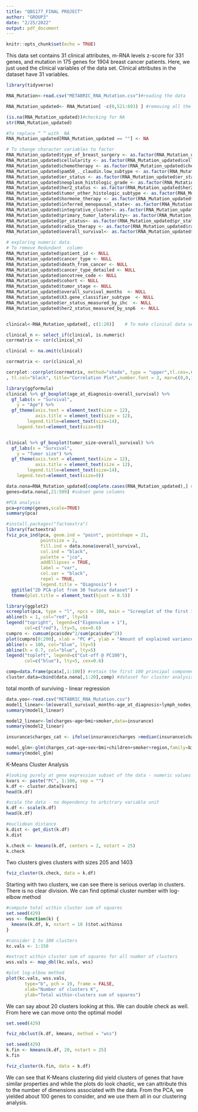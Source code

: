 ---
title: "QBS177_FINAL PROJECT"
author: "GROUP3"
date: "2/25/2022"
output: pdf_document
---

```{r setup, include=FALSE}
knitr::opts_chunk$set(echo = TRUE)
```
This data set contains 31 clinical attributes, m-RNA levels z-score for 331 genes, and mutation in 175 genes for 1904 breast cancer patients. Here, we just used the clinical variables of the data set. Clinical attributes in the dataset have 31 variables. 
```{r}
library(tidyverse)
```


```{r}
RNA_Mutation<-read.csv("METABRIC_RNA_Mutation.csv")#reading the data
```

```{r}
RNA_Mutation_updated<- RNA_Mutation[ -c(0,521:693) ] #removing all the mutation columns for better analysis purposes
```

```{r}
(is.na(RNA_Mutation_updated))#checking for NA
str(RNA_Mutation_updated)
```


```{r}
#To replace “ ” with  NA
RNA_Mutation_updated[RNA_Mutation_updated == ""] <- NA  
```

```{r}
# To change character variables to factor 
RNA_Mutation_updated$type_of_breast_surgery <- as.factor(RNA_Mutation_updated$type_of_breast_surgery)
RNA_Mutation_updated$cellularity <- as.factor(RNA_Mutation_updated$cellularity); 
RNA_Mutation_updated$chemotherapy <- as.factor(RNA_Mutation_updated$chemotherapy)
RNA_Mutation_updated$pam50_._claudin.low_subtype <- as.factor(RNA_Mutation_updated$pam50_._claudin.low_subtype); 
RNA_Mutation_updated$er_status <- as.factor(RNA_Mutation_updated$er_status); 
RNA_Mutation_updated$neoplasm_histologic_grade <- as.factor(RNA_Mutation_updated$neoplasm_histologic_grade);
RNA_Mutation_updated$her2_status <- as.factor(RNA_Mutation_updated$her2_status);
RNA_Mutation_updated$tumor_other_histologic_subtype <- as.factor(RNA_Mutation_updated$tumor_other_histologic_subtype)
RNA_Mutation_updated$hormone_therapy <- as.factor(RNA_Mutation_updated$hormone_therapy);
RNA_Mutation_updated$inferred_menopausal_state<- as.factor(RNA_Mutation_updated$inferred_menopausal_state)
RNA_Mutation_updated$integrative_cluster<- as.factor(RNA_Mutation_updated$integrative_cluster ); 
RNA_Mutation_updated$primary_tumor_laterality<- as.factor(RNA_Mutation_updated$primary_tumor_laterality)
RNA_Mutation_updated$pr_status<- as.factor(RNA_Mutation_updated$pr_status); 
RNA_Mutation_updated$radio_therapy <- as.factor(RNA_Mutation_updated$radio_therapy)
RNA_Mutation_updated$overall_survival<- as.factor(RNA_Mutation_updated$overall_survival); 

```

```{r}
# exploring numeric data
# To remove Redundant  column
RNA_Mutation_updated$patient_id <- NULL        
RNA_Mutation_updated$cancer_type <- NULL       
RNA_Mutation_updated$death_from_cancer <- NULL  
RNA_Mutation_updated$cancer_type_detailed <- NULL  
RNA_Mutation_updated$oncotree_code <- NULL   
RNA_Mutation_updated$cohort <- NULL   
RNA_Mutation_updated$tumor_stage <- NULL
RNA_Mutation_updated$overall_survival_months  <- NULL
RNA_Mutation_updated$X3.gene_classifier_subtype  <- NULL
RNA_Mutation_updated$er_status_measured_by_ihc  <- NULL
RNA_Mutation_updated$her2_status_measured_by_snp6  <- NULL


clinical<-RNA_Mutation_updated[, c(1:20)]    # To make clinical data set
```


```{r}
clinical_n <- select_if(clinical, is.numeric) 
corrmatrix <- cor(clinical_n)

clinical <- na.omit(clinical)

corrmatrix <- cor(clinical_n)

corrplot::corrplot(corrmatrix, method="shade", type = "upper",tl.cex=.6	
, tl.col="black", title="Correlation Plot",number.font = 2, mar=c(0,0,1,0),	)
```
```{r}
library(ggformula)
clinical %>% gf_boxplot(age_at_diagnosis~overall_survival) %>%   
  gf_labs(x = "Survival",  
    y = "Age") %>%   
  gf_theme(axis.text = element_text(size = 12),
           axis.title = element_text(size = 12),
        legend.title=element_text(size=14), 
    legend.text=element_text(size=9))


clinical %>% gf_boxplot(tumor_size~overall_survival) %>%   
  gf_labs(x = "Survival",  
    y = "Tumor size") %>%   
  gf_theme(axis.text = element_text(size = 12),
           axis.title = element_text(size = 12),
        legend.title=element_text(size=14), 
    legend.text=element_text(size=9))

```


```{r}
data.nona=RNA_Mutation_updated[complete.cases(RNA_Mutation_updated),] #delete all rows with any NA
genes=data.nona[,21:509] #subset gene columns
```


```{r}
#PCA analysis
pca=prcomp(genes,scale=TRUE)
summary(pca)
```

```{r}
#install.packages("factoextra")
library(factoextra)
fviz_pca_ind(pca, geom.ind = "point", pointshape = 21, 
             pointsize = 2, 
             fill.ind = data.nona$overall_survival, 
             col.ind = "black", 
             palette = "jco", 
             addEllipses = TRUE,
             label = "var",
             col.var = "black",
             repel = TRUE,
             legend.title = "Diagnosis") +
  ggtitle("2D PCA-plot from 30 feature dataset") +
  theme(plot.title = element_text(hjust = 0.5))
```

```{r}
library(ggplot2)
screeplot(pca, type = "l", npcs = 100, main = "Screeplot of the first 100 PCs")
abline(h = 1, col="red", lty=5)
legend("topright", legend=c("Eigenvalue = 1"),
       col=c("red"), lty=5, cex=0.6)
cumpro <- cumsum(pca$sdev^2/sum(pca$sdev^2))
plot(cumpro[0:200], xlab = "PC #", ylab = "Amount of explained variance", main = "Cumulative variance plot")
abline(v = 100, col="blue", lty=5)
abline(h = 0.7, col="blue", lty=5)
legend("topleft", legend=c("Cut-off @ PC100"),
       col=c("blue"), lty=5, cex=0.6)
```

```{r}
comp=data.frame(pca$x[,1:100]) #retain the first 100 principal components
cluster.data=cbind(data.nona[,1:20],comp) #dataset for cluster analysis
```

total month of surviving - linear regression 

```{r}
data.yoo<-read.csv("METABRIC_RNA_Mutation.csv")
model1_linear<-lm(overall_survival_months~age_at_diagnosis+lymph_nodes_examined_positive+mutation_count+nottingham_prognostic_index+tumor_size,data=data.yoo)
summary(model1_linear)
```

```{r}
model2_linear<-lm(charges~age+bmi+smoker,data=insurance)
summary(model2_linear)
```

```{r}
insurance$charges_cat <- ifelse(insurance$charges >median(insurance$charges), 1, 0)
```

```{r}
model_glm<-glm(charges_cat~age+sex+bmi+children+smoker+region,family=binomial,data=insurance)
summary(model_glm)
```

K-Means Cluster Analysis

```{r}
#looking purely at gene expression subset of the data - numeric values for kmeans clustering
kvars <- paste("PC", 1:100, sep = "")
k.df <- cluster.data[kvars]
head(k.df)
```
```{r}
#scale the data - no dependency to arbitrary variable unit
k.df <- scale(k.df)
head(k.df)
```
```{r}
#euclidean distance
k.dist <- get_dist(k.df)
k.dist
```
```{r}
k.check <- kmeans(k.df, centers = 2, nstart = 25)
k.check
```
Two clusters gives clusters with sizes 205 and 1403

```{r}
fviz_cluster(k.check, data = k.df)
```
Starting with two clusters, we can see there is serious overlap in clusters. There is no 
clear division. We can find optimal cluster number with log-elbow method

```{r}
#compute total within cluster sum of squares
set.seed(429)
wss <- function(k) {
  kmeans(k.df, k, nstart = 10 )$tot.withinss
}

#consider 1 to 100 clusters
kc.vals <- 1:150

#extract within cluster sum of squares for all number of clusters
wss.vals <- map_dbl(kc.vals, wss)

#plot log-elbow method
plot(kc.vals, wss.vals,
       type="b", pch = 19, frame = FALSE, 
       xlab="Number of clusters K",
       ylab="Total within-clusters sum of squares")
```

We can say about 20 clusters looking at this. We can double check as well. From here we can 
move onto the optimal model

```{r}
set.seed(429)

fviz_nbclust(k.df, kmeans, method = "wss")
```


```{r}
set.seed(429)
k.fin <- kmeans(k.df, 20, nstart = 25)
k.fin
```
```{r}
fviz_cluster(k.fin, data = k.df)
```
We can see that K-Means clustering did yield clusters of genes that have similar properties 
and while the plots do look chaotic, we can attribute this to the number of dimensions 
associated with the data. From the PCA, we yielded about 100 genes to consider, and we use 
them all in our clustering analysis. 














